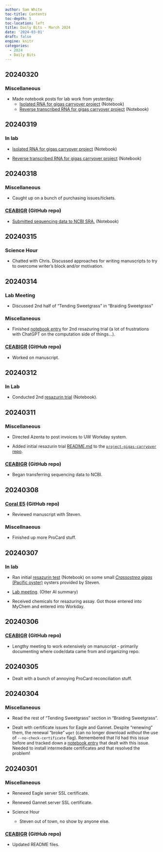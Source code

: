 ```yaml
---
author: Sam White
toc-title: Contents
toc-depth: 5
toc-location: left
title: Daily Bits - March 2024
date: '2024-03-01'
draft: false
engine: knitr
categories: 
  - 2024
  - Daily Bits
---
```

## 20240320

### Miscellaneous

- Made notebook posts for lab work from yesterday:
  - [Isolated RNA for gigas carryover project](../2024-03-19-RNA-Isolation---C.gigas-Lifestage-Carryover-Seed-and-Spat/index.qmd) (Notebook)
  - [Reverse transcribed RNA for gigas carryover project](../2024-03-19-Reverse-Transcription---C.gigas-Lifestage-Carryover-Seed-and-Spat/index.qmd) (Notebook)
  
## 20240319

### In lab

- [Isolated RNA for gigas carryover project](../2024-03-19-RNA-Isolation---C.gigas-Lifestage-Carryover-Seed-and-Spat/index.qmd) (Notebook)

- [Reverse transcribed RNA for gigas carryover project](../2024-03-19-Reverse-Transcription---C.gigas-Lifestage-Carryover-Seed-and-Spat/index.qmd) (Notebook)

## 20240318

### Miscellaneous

- Caught up on a bunch of purchasing issues/tickets.

### [CEABIGR](https://github.com/sr320/ceabigr) (GitHub repo)

- [Submitted sequencing data to NCBI SRA.](../2024-03-18-SRA-Submission---CEABIGR-WGBS-and-RNA-seq/) (Notebook)

## 20240315

### Science Hour

- Chatted with Chris. Discussed approaches for writing manuscripts to try to overcome writer's block and/or motivation.

## 20240314

### Lab Meeting

- Discussed 2nd half of "Tending Sweetgrass" in "Braiding Sweetgrass"

### Miscellaneous

- Finished [notebook entry](../2024-03-12-Resazurin---C.gigas-Second-Trial/index.qmd) for 2nd resazuring trial (a lot of frustrations with ChatGPT on the computation side of things...).

### [CEABIGR](https://github.com/sr320/ceabigr) (GitHub repo)

- Worked on manuscript.


## 20240312

### In Lab

- Conducted 2nd [resazurin trial](../2024-03-12-Resazurin---C.gigas-Second-Trial/index.qmd) (Notebook).

## 20240311

### Miscellaneous

- Directed Azenta to post invoices to UW Workday system.

- Added initial resazurin trial [README.md](https://github.com/RobertsLab/project-gigas-carryover/blob/main/lifestage_carryover/data/resazurin_trial_01/REAMDE.md) to the [`project-gigas-carryover` repo](https://github.com/RobertsLab/project-gigas-carryover).

### [CEABIGR](https://github.com/sr320/ceabigr) (GitHub repo)

- Began transferring sequencing data to NCBI.

## 20240308

### [Coral E5](https://github.com/urol-e5/deep-dive) (GitHub repo)

- Reviewed manuscript with Steven.

### Miscellnaeous

- Finished up more ProCard stuff.

## 20240307

### In lab

- Ran initial [resazurin test](../2024-03-08-Resazurin---Preliminary-Respiration-Test-Using-C.gigas/index.qmd) (Notebook) on some small [_Crassostrea gigas_ (Pacific oyster)](http://en.wikipedia.org/wiki/Pacific_oyster) oysters provided by Steven.

- [Lab meeting](https://otter.ai/u/POqgTdepVCnVErcUQoH_vcS82AE?utm_source=copy_url). (Otter AI summary)

- Received chemicals for resazuring assay. Got those entered into MyChem and entered into Workday.

## 20240306

### [CEABIGR](https://github.com/sr320/ceabigr) (GitHub repo)

- Lengthy meeting to work extensively on manuscript - primarily documenting where code/data came from and organizing repo.

## 20240305

- Dealt with a bunch of annoying ProCard reconciliation stuff.

## 20240304

### Miscellaneous

- Read the rest of "Tending Sweetgrass" section in "Braiding Sweetgrass".

- Dealt with certificate issues for Eagle and Gannet. Despite "renewing" them, the renewal "broke" `wget` (can no longer download _without_ the use of `--no-check-certificate` flag). Remembered that I'd had this issue before and tracked down a [notebook entry](../../2022/2022-04-02-Server-Maintenance---Fix-Server-Certificate-Authentication-Issues/index.qmd) that dealt with this issue. Needed to install intermediate certificates and that resolved the problem!

## 20240301

### Miscellaneous

- Renewed Eagle server SSL certificate.

- Renewed Gannet server SSL certificate.

- Science Hour

  - Steven out of town, no show by anyone else.

### [CEABIGR](https://github.com/sr320/ceabigr) (GitHub repo)

- Updated README files.